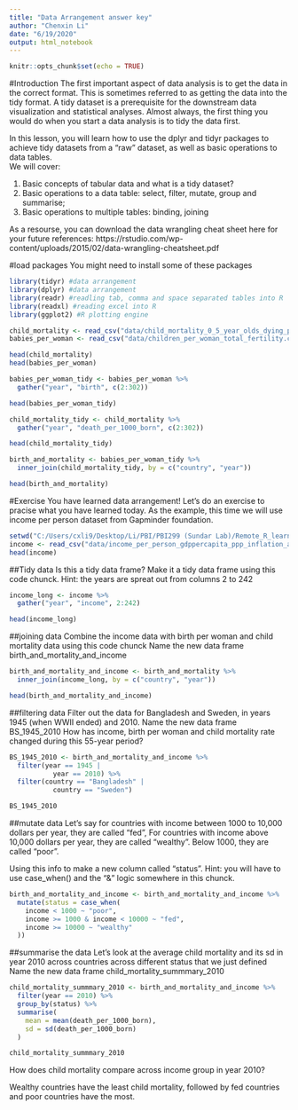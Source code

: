 ---
title: "Data Arrangement answer key"
author: "Chenxin Li"
date: "6/19/2020"
output: html_notebook
---

```{r setup, include=FALSE}
knitr::opts_chunk$set(echo = TRUE)
```

#Introduction
The first important aspect of data analysis is to get the data in the correct format. 
This is sometimes referred to as getting the data into the tidy format. 
A tidy dataset is a prerequisite for the downstream data visualization and statistical analyses. 
Almost always, the first thing you would do when you start a data analysis is to tidy the data first. 

In this lesson, you will learn how to use the dplyr and tidyr packages to achieve tidy datasets from a "raw" dataset, 
as well as basic operations to data tables.  
We will cover:

1) Basic concepts of tabular data and what is a tidy dataset? 
2) Basic operations to a data table: select, filter, mutate, group and summarise;
3) Basic operations to multiple tables: binding, joining

As a resourse, you can download the data wrangling cheat sheet here for your future references:
https://rstudio.com/wp-content/uploads/2015/02/data-wrangling-cheatsheet.pdf 


#load packages
You might need to install some of these packages 
```{r}
library(tidyr) #data arrangement
library(dplyr) #data arrangement 
library(readr) #readling tab, comma and space separated tables into R
library(readxl) #reading excel into R 
library(ggplot2) #R plotting engine 
```


```{r}
child_mortality <- read_csv("data/child_mortality_0_5_year_olds_dying_per_1000_born.csv") 
babies_per_woman <- read_csv("data/children_per_woman_total_fertility.csv") 
```
 
```{r}
head(child_mortality)
head(babies_per_woman)
```
 
```{r}
babies_per_woman_tidy <- babies_per_woman %>% 
  gather("year", "birth", c(2:302)) 

head(babies_per_woman_tidy)

child_mortality_tidy <- child_mortality %>% 
  gather("year", "death_per_1000_born", c(2:302)) 

head(child_mortality_tidy)
```

 
```{r}
birth_and_mortality <- babies_per_woman_tidy %>% 
  inner_join(child_mortality_tidy, by = c("country", "year"))

head(birth_and_mortality)
```
 
 

#Exercise 
You have learned data arrangement! Let's do an exercise to pracise what you have learned today. 
As the example, this time we will use income per person dataset from Gapminder foundation. 
```{r}
setwd("C:/Users/cxli9/Desktop/Li/PBI/PBI299 (Sundar Lab)/Remote_R_learning_v2")
income <- read_csv("data/income_per_person_gdppercapita_ppp_inflation_adjusted.csv") 
head(income)
```

##Tidy data
Is this a tidy data frame?
Make it a tidy data frame using this code chunck. 
Hint: the years are spreat out from columns 2 to 242 
```{r}
income_long <- income %>% 
  gather("year", "income", 2:242)

head(income_long)
```

##joining data 
Combine the income data with birth per woman and child mortality data using this code chunck
Name the new data frame birth_and_mortality_and_income
```{r}
birth_and_mortality_and_income <- birth_and_mortality %>% 
  inner_join(income_long, by = c("country", "year"))

head(birth_and_mortality_and_income)
```

##filtering data 
Filter out the data for Bangladesh and Sweden, in years 1945 (when WWII ended) and 2010.
Name the new data frame BS_1945_2010 
How has income, birth per woman and child mortality rate changed during this 55-year period? 
```{r}
BS_1945_2010 <- birth_and_mortality_and_income %>% 
  filter(year == 1945 |
           year == 2010) %>% 
  filter(country == "Bangladesh" |
           country == "Sweden")

BS_1945_2010
```


##mutate data 
Let's say for countries with income between 1000 to 10,000 dollars per year, they are called "fed",
For countries with income above 10,000 dollars per year, they are called "wealthy".
Below 1000, they are called "poor".  

Using this info to make a new column called "status". 
Hint: you will have to use case_when() and the "&" logic somewhere in this chunck. 
```{r}
birth_and_mortality_and_income <- birth_and_mortality_and_income %>% 
  mutate(status = case_when(
    income < 1000 ~ "poor",
    income >= 1000 & income < 10000 ~ "fed",
    income >= 10000 ~ "wealthy"
  ))
```

##summarise the data 
Let's look at the average child mortality and its sd in year 2010 across countries across different status that we just defined 
Name the new data frame child_mortality_summmary_2010
```{r}
child_mortality_summmary_2010 <- birth_and_mortality_and_income %>% 
  filter(year == 2010) %>% 
  group_by(status) %>% 
  summarise(
    mean = mean(death_per_1000_born),
    sd = sd(death_per_1000_born)
  )

child_mortality_summmary_2010
```
 
How does child mortality compare across income group in year 2010? 

Wealthy countries have the least child mortality, followed by fed countries and poor countries have the most. 







